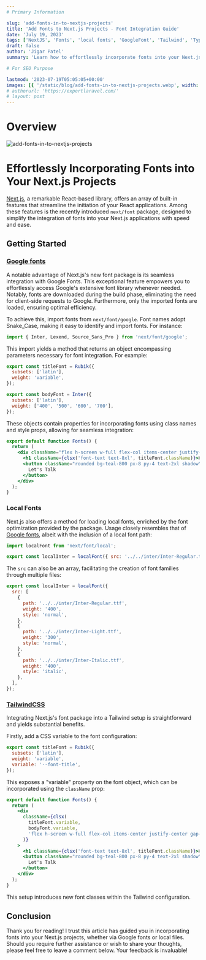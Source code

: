 ```yaml
---
# Primary Information

slug: 'add-fonts-in-to-nextjs-projects'
title: 'Add Fonts to Next.js Projects - Font Integration Guide'
date: 'July 19, 2023'
tags: ['NextJS', 'Fonts', 'local fonts', 'GoogleFont', 'Tailwind', 'Typography']
draft: false
author: 'Jigar Patel'
summary: 'Learn how to effortlessly incorporate fonts into your Next.js projects with this comprehensive guide. Explore Google fonts integration, local fonts, and TailwindCSS integration for stunning typography.'

# For SEO Purpose

lastmod: '2023-07-19T05:05:05+00:00'
images: [{ '/static/blog/add-fonts-in-to-nextjs-projects.webp', width: '1200', height: '600' }]
# authorurl: 'https://expertlaravel.com/'
# layout: post
---
```


# Overview

![add-fonts-in-to-nextjs-projects](/static/blog/add-fonts-in-to-nextjs-projects.webp)

<TOCInline toc={props.toc} exclude="Overview" toHeading={2} />

# Effortlessly Incorporating Fonts into Your Next.js Projects

[Next.js](https://nextjs.org/), a remarkable React-based library, offers an array of built-in features that streamline the initiation of your React applications. Among these features is the recently introduced `next/font` package, designed to simplify the integration of fonts into your Next.js applications with speed and ease.

## Getting Started

### [Google fonts](https://fonts.google.com/)

A notable advantage of Next.js's new font package is its seamless integration with Google Fonts. This exceptional feature empowers you to effortlessly access Google's extensive font library whenever needed. Notably, fonts are downloaded during the build phase, eliminating the need for client-side requests to Google. Furthermore, only the imported fonts are loaded, ensuring optimal efficiency.

To achieve this, import fonts from `next/font/google`. Font names adopt Snake_Case, making it easy to identify and import fonts. For instance:

```javascript
import { Inter, Lexend, Source_Sans_Pro } from 'next/font/google';
```

This import yields a method that returns an object encompassing parameters necessary for font integration. For example:

```javascript
export const titleFont = Rubik({
  subsets: ['latin'],
  weight: 'variable',
});

export const bodyFont = Inter({
  subsets: ['latin'],
  weight: ['400', '500', '600', '700'],
});
```

These objects contain properties for incorporating fonts using class names and style props, allowing for seamless integration:

```jsx
export default function Fonts() {
  return (
    <div className="flex h-screen w-full flex-col items-center justify-center gap-4 bg-stone-900 text-white">
      <h1 className={clsx('font-text text-8xl', titleFont.className)}>Hi, I'm Omari</h1>
      <button className="rounded bg-teal-800 px-8 py-4 text-2xl shadow" style={bodyFont.style}>
        Let's Talk
      </button>
    </div>
  );
}
```

### Local Fonts

Next.js also offers a method for loading local fonts, enriched by the font optimization provided by the package. Usage closely resembles that of [Google fonts](https://fonts.google.com/), albeit with the inclusion of a local font path:

```javascript
import localFont from 'next/font/local';

export const localInter = localFont({ src: '../../inter/Inter-Regular.ttf' });
```

The `src` can also be an array, facilitating the creation of font families through multiple files:

```javascript
export const localInter = localFont({
  src: [
    {
      path: '../../inter/Inter-Regular.ttf',
      weight: '400',
      style: 'normal',
    },
    {
      path: '../../inter/Inter-Light.ttf',
      weight: '300',
      style: 'normal',
    },
    {
      path: '../../inter/Inter-Italic.ttf',
      weight: '400',
      style: 'italic',
    },
  ],
});
```

### [TailwindCSS](https://tailwindcss.com/)

Integrating Next.js's font package into a Tailwind setup is straightforward and yields substantial benefits.

Firstly, add a CSS variable to the font configuration:

```javascript
export const titleFont = Rubik({
  subsets: ['latin'],
  weight: 'variable',
  variable: '--font-title',
});
```

This exposes a "variable" property on the font object, which can be incorporated using the `className` prop:

```jsx
export default function Fonts() {
  return (
    <div
      className={clsx(
        titleFont.variable,
        bodyFont.variable,
        'flex h-screen w-full flex-col items-center justify-center gap-4 bg-stone-900 text-white'
      )}
    >
      <h1 className={clsx('font-text text-8xl', titleFont.className)}>Hi, I'm Omari</h1>
      <button className="rounded bg-teal-800 px-8 py-4 text-2xl shadow" style={bodyFont.style}>
        Let's Talk
      </button>
    </div>
  );
}
```

This setup introduces new font classes within the Tailwind configuration.

## Conclusion

Thank you for reading! I trust this article has guided you in incorporating fonts into your Next.js projects, whether via Google fonts or local files. Should you require further assistance or wish to share your thoughts, please feel free to leave a comment below. Your feedback is invaluable!
